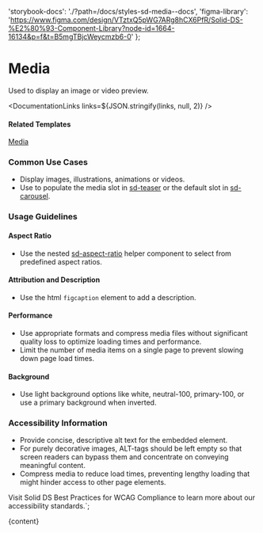 

  'storybook-docs': './?path=/docs/styles-sd-media--docs',
  'figma-library':
    'https://www.figma.com/design/VTztxQ5pWG7ARg8hCX6PfR/Solid-DS-%E2%80%93-Component-Library?node-id=1664-16134&p=f&t=B5mgTBjcWeycmzb6-0'
};

# Media

Used to display an image or video preview.

<DefaultStory />

<DocumentationLinks links=${JSON.stringify(links, null, 2)} />

#### Related Templates

[Media](./?path=/docs/templates-media--docs)

### Common Use Cases

- Display images, illustrations, animations or videos.
- Use to populate the media slot in [sd-teaser](./?path=/docs/components-sd-teaser--docs) or the default slot in [sd-carousel](./?path=/docs/components-sd-carousel--docs).

### Usage Guidelines

#### Aspect Ratio

- Use the nested [sd-aspect-ratio](https://www.figma.com/design/YDktJcseQIIQbsuCpoKS4V/Component-Docs?node-id=3646-41470&t=cm2c2fYXSZANLiBp-0) helper component to select from predefined aspect ratios.

#### Attribution and Description

- Use the html <code>figcaption</code> element to add a description.

#### Performance

- Use appropriate formats and compress media files without significant quality loss to optimize loading times and performance.
- Limit the number of media items on a single page to prevent slowing down page load times.

#### Background

- Use light background options like white, neutral-100, primary-100, or use a primary background when inverted.

### Accessibility Information

- Provide concise, descriptive alt text for the embedded element.
- For purely decorative images, ALT-tags should be left empty so that screen readers can bypass them and concentrate on conveying meaningful content.
- Compress media to reduce load times, preventing lengthy loading that might hinder access to other page elements.

Visit <sd-link href="https://www.figma.com/design/YDktJcseQIIQbsuCpoKS4V/Component-Docs?node-id=10708-5011&t=Z1FxSGWkmXG5r5sw-4" target="_blank">Solid DS Best Practices for WCAG Compliance</sd-link> to learn more about our accessibility standards.`;

<Meta title="Styles/sd-media/Overview" />

<OverviewFormatter story={SdMediaStories.Default}>{content}</OverviewFormatter>
